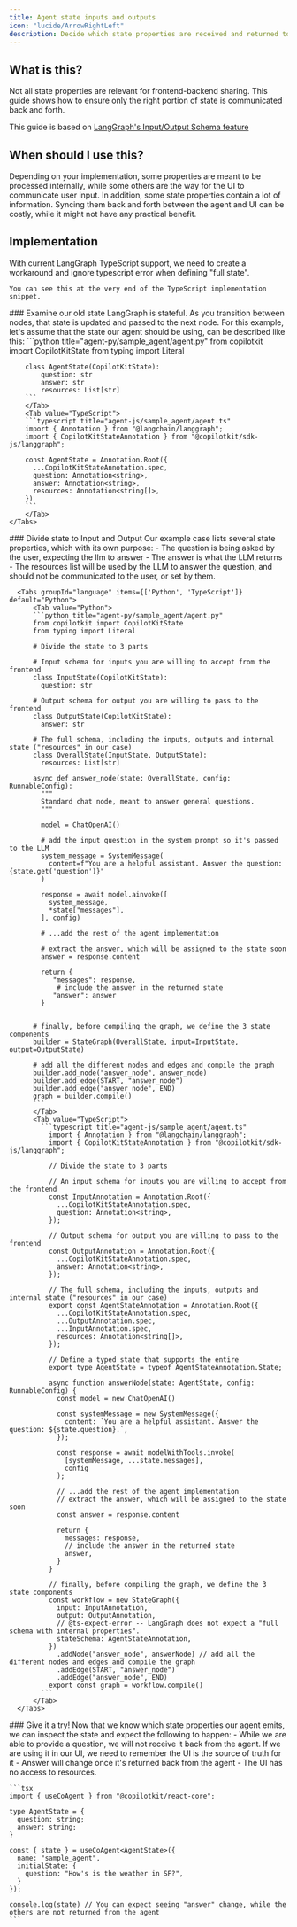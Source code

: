 ```yaml
---
title: Agent state inputs and outputs
icon: "lucide/ArrowRightLeft"
description: Decide which state properties are received and returned to the frontend
---
```


## What is this?

Not all state properties are relevant for frontend-backend sharing.
This guide shows how to ensure only the right portion of state is communicated back and forth.

This guide is based on [LangGraph's Input/Output Schema feature](https://langchain-ai.github.io/langgraph/how-tos/input_output_schema/)

## When should I use this?

Depending on your implementation, some properties are meant to be processed internally, while some others are the way for the UI to communicate user input.
In addition, some state properties contain a lot of information. Syncing them back and forth between the agent and UI can be costly, while it might not have any practical benefit.

## Implementation

<Callout>
    With current LangGraph TypeScript support, we need to create a workaround and ignore typescript error when defining "full state".

    You can see this at the very end of the TypeScript implementation snippet.
</Callout>

<Steps>
  <Step>
      ### Examine our old state
      LangGraph is stateful. As you transition between nodes, that state is updated and passed to the next node. For this example,
      let's assume that the state our agent should be using, can be described like this:
      <Tabs groupId="language" items={['Python', 'TypeScript']} default="Python">
        <Tab value="Python">
        ```python title="agent-py/sample_agent/agent.py"
        from copilotkit import CopilotKitState
        from typing import Literal

        class AgentState(CopilotKitState):
            question: str
            answer: str
            resources: List[str]
        ```
        </Tab>
        <Tab value="TypeScript">
        ```typescript title="agent-js/sample_agent/agent.ts"
        import { Annotation } from "@langchain/langgraph";
        import { CopilotKitStateAnnotation } from "@copilotkit/sdk-js/langgraph";

        const AgentState = Annotation.Root({
          ...CopilotKitStateAnnotation.spec,
          question: Annotation<string>,
          answer: Annotation<string>,
          resources: Annotation<string[]>,
        })
        ```
        </Tab>
    </Tabs>
  </Step>
  <Step>
    ### Divide state to Input and Output
    Our example case lists several state properties, which with its own purpose:
      - The question is being asked by the user, expecting the llm to answer
      - The answer is what the LLM returns
      - The resources list will be used by the LLM to answer the question, and should not be communicated to the user, or set by them.

      <Tabs groupId="language" items={['Python', 'TypeScript']} default="Python">
          <Tab value="Python">
          ```python title="agent-py/sample_agent/agent.py"
          from copilotkit import CopilotKitState
          from typing import Literal

          # Divide the state to 3 parts

          # Input schema for inputs you are willing to accept from the frontend
          class InputState(CopilotKitState):
            question: str

          # Output schema for output you are willing to pass to the frontend
          class OutputState(CopilotKitState):
            answer: str

          # The full schema, including the inputs, outputs and internal state ("resources" in our case)
          class OverallState(InputState, OutputState):
            resources: List[str]

          async def answer_node(state: OverallState, config: RunnableConfig):
            """
            Standard chat node, meant to answer general questions.
            """

            model = ChatOpenAI()

            # add the input question in the system prompt so it's passed to the LLM
            system_message = SystemMessage(
              content=f"You are a helpful assistant. Answer the question: {state.get('question')}"
            )

            response = await model.ainvoke([
              system_message,
              *state["messages"],
            ], config)

            # ...add the rest of the agent implementation

            # extract the answer, which will be assigned to the state soon
            answer = response.content

            return {
               "messages": response,
                # include the answer in the returned state
               "answer": answer
            }


          # finally, before compiling the graph, we define the 3 state components
          builder = StateGraph(OverallState, input=InputState, output=OutputState)

          # add all the different nodes and edges and compile the graph
          builder.add_node("answer_node", answer_node)
          builder.add_edge(START, "answer_node")
          builder.add_edge("answer_node", END)
          graph = builder.compile()
          ```
          </Tab>
          <Tab value="TypeScript">
            ```typescript title="agent-js/sample_agent/agent.ts"
              import { Annotation } from "@langchain/langgraph";
              import { CopilotKitStateAnnotation } from "@copilotkit/sdk-js/langgraph";

              // Divide the state to 3 parts

              // An input schema for inputs you are willing to accept from the frontend
              const InputAnnotation = Annotation.Root({
                ...CopilotKitStateAnnotation.spec,
                question: Annotation<string>,
              });

              // Output schema for output you are willing to pass to the frontend
              const OutputAnnotation = Annotation.Root({
                ...CopilotKitStateAnnotation.spec,
                answer: Annotation<string>,
              });

              // The full schema, including the inputs, outputs and internal state ("resources" in our case)
              export const AgentStateAnnotation = Annotation.Root({
                ...CopilotKitStateAnnotation.spec,
                ...OutputAnnotation.spec,
                ...InputAnnotation.spec,
                resources: Annotation<string[]>,
              });

              // Define a typed state that supports the entire
              export type AgentState = typeof AgentStateAnnotation.State;

              async function answerNode(state: AgentState, config: RunnableConfig) {
                const model = new ChatOpenAI()

                const systemMessage = new SystemMessage({
                  content: `You are a helpful assistant. Answer the question: ${state.question}.`,
                });

                const response = await modelWithTools.invoke(
                  [systemMessage, ...state.messages],
                  config
                );

                // ...add the rest of the agent implementation
                // extract the answer, which will be assigned to the state soon
                const answer = response.content

                return {
                  messages: response,
                  // include the answer in the returned state
                  answer,
                }
              }

              // finally, before compiling the graph, we define the 3 state components
              const workflow = new StateGraph({
                input: InputAnnotation,
                output: OutputAnnotation,
                // @ts-expect-error -- LangGraph does not expect a "full schema with internal properties".
                stateSchema: AgentStateAnnotation,
              })
                .addNode("answer_node", answerNode) // add all the different nodes and edges and compile the graph
                .addEdge(START, "answer_node")
                .addEdge("answer_node", END)
              export const graph = workflow.compile()
            ```
          </Tab>
      </Tabs>
  </Step>
  <Step>
    ### Give it a try!
    Now that we know which state properties our agent emits, we can inspect the state and expect the following to happen:
    - While we are able to provide a question, we will not receive it back from the agent. If we are using it in our UI, we need to remember the UI is the source of truth for it
    - Answer will change once it's returned back from the agent
    - The UI has no access to resources.

    ```tsx
    import { useCoAgent } from "@copilotkit/react-core";

    type AgentState = {
      question: string;
      answer: string;
    }

    const { state } = useCoAgent<AgentState>({
      name: "sample_agent",
      initialState: {
        question: "How's is the weather in SF?",
      }
    });

    console.log(state) // You can expect seeing "answer" change, while the others are not returned from the agent
    ```
  </Step>
</Steps>
